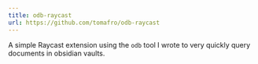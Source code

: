 ```yaml
---
title: odb-raycast
url: https://github.com/tomafro/odb-raycast
---
```

A simple Raycast extension using the `odb` tool I wrote to very quickly query documents in obsidian vaults.
